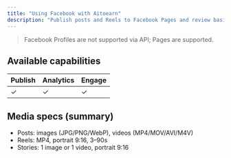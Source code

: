 ```yaml
---
title: "Using Facebook with Aitoearn"
description: "Publish posts and Reels to Facebook Pages and review basic analytics in Aitoearn."
---
```

> Facebook Profiles are not supported via API; Pages are supported.

## Available capabilities

| Publish | Analytics | Engage |
| --- | --- | --- |
| ✓ | ✓ | ✓ |

## Media specs (summary)

- Posts: images (JPG/PNG/WebP), videos (MP4/MOV/AVI/M4V)
- Reels: MP4, portrait 9:16, 3–90s
- Stories: 1 image or 1 video, portrait 9:16